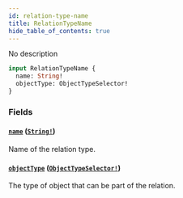 ```yaml
---
id: relation-type-name
title: RelationTypeName
hide_table_of_contents: true
---
```



No description

```graphql
input RelationTypeName {
  name: String!
  objectType: ObjectTypeSelector!
}
```


### Fields

#### [`name`](#) ([`String!`](/docs/directory-guide/graphql/reference/schema/scalars/string))

Name of the relation type.


#### [`objectType`](#) ([`ObjectTypeSelector!`](/docs/directory-guide/graphql/reference/schema/inputs/object-type-selector))

The type of object that can be part of the relation.




